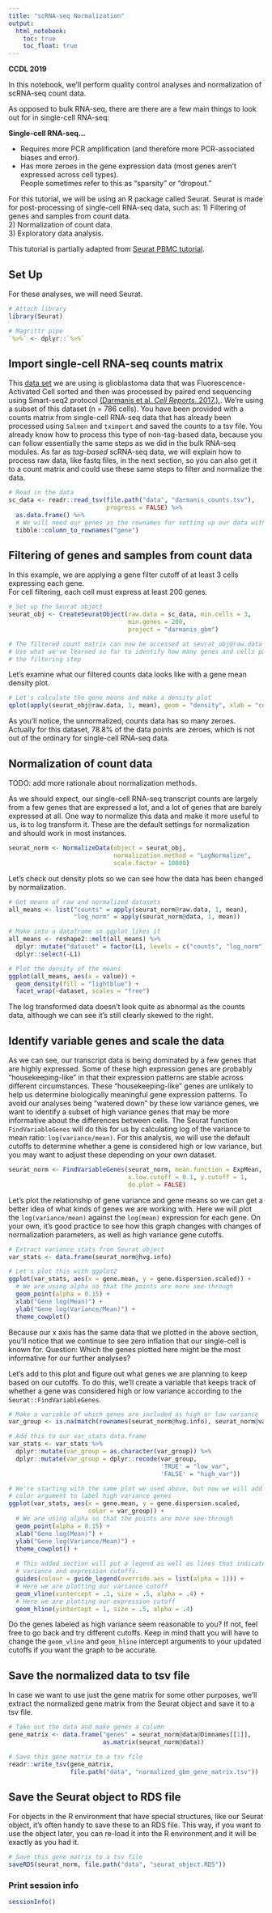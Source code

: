 ```yaml
---
title: "scRNA-seq Normalization"
output:   
  html_notebook: 
    toc: true
    toc_float: true
---
```


**CCDL 2019**

In this notebook, we'll perform quality control analyses and normalization of 
scRNA-seq count data. 

As opposed to bulk RNA-seq, there are there are a few main things to look out for
in single-cell RNA-seq:

**Single-cell RNA-seq...**

- Requires more PCR amplification (and therefore more PCR-associated biases and
error).  
- Has more zeroes in the gene expression data (most genes aren't expressed 
across cell types).  
People sometimes refer to this as "sparsity" or "dropout."  
  
For this tutorial, we will be using an R package called Seurat. 
Seurat is made for post-processing of single-cell RNA-seq data, such as: 
  1) Filtering of genes and samples from count data.  
  2) Normalization of count data.  
  3) Exploratory data analysis.  

This tutorial is partially adapted from 
[Seurat PBMC tutorial](https://satijalab.org/seurat/pbmc3k_tutorial.html).
  
## Set Up 

For these analyses, we will need Seurat. 

```r
# Attach library
library(Seurat)

# Magrittr pipe
`%>%` <- dplyr::`%>%`
```

## Import single-cell RNA-seq counts matrix

This [data set](https://www.ncbi.nlm.nih.gov/geo/query/acc.cgi?acc=GSE84465) 
we are using is glioblastoma data that was Fluorescence-Activated Cell sorted 
and then was processed by paired end sequencing using Smart-seq2 protocol 
[(Darmanis et al. *Cell Reports*. 2017.).](https://www.ncbi.nlm.nih.gov/pubmed/29091775).
We're using a subset of this dataset (n = 786 cells).
You have been provided with a counts matrix from single-cell RNA-seq data that 
has already been processed using `Salmon` and `tximport` and saved the counts to 
a tsv file. 
You already know how to process this type of non-tag-based data, because you 
can follow essentially the same steps as we did in the bulk RNA-seq modules.
As far as *tag-based* scRNA-seq data, we will explain how to process raw data, 
like fastq files, in the next section, so you can also get it to a count matrix
and could use these same steps to filter and normalize the data.
  
```r
# Read in the data
sc_data <- readr::read_tsv(file.path("data", "darmanis_counts.tsv"), 
                           progress = FALSE) %>%
  as.data.frame() %>%
  # We will need our genes as the rownames for setting up our data with Seurat
  tibble::column_to_rownames("gene") 
```

## Filtering of genes and samples from count data

In this example, we are applying a gene filter cutoff of at least 3 cells 
expressing each gene.  
For cell filtering, each cell must express at least 200 genes.

```r
# Set up the Seurat object 
seurat_obj <- CreateSeuratObject(raw.data = sc_data, min.cells = 3,
                                 min.genes = 200, 
                                 project = "darmanis_gbm")
```

```r
# The filtered count matrix can now be accessed at seurat_obj@raw.data
# Use what we've learned so far to identify how many genes and cells passed
# the filtering step
```

Let's examine what our filtered counts data looks like with a gene mean density
plot.

```r
# Let's calculate the gene means and make a density plot
qplot(apply(seurat_obj@raw.data, 1, mean), geom = "density", xlab = "counts")
```

As you'll notice, the unnormalized, counts data has so many zeroes. 
Actually for this dataset, 78.8% of the data points are zeroes, which is not 
out of the ordinary for single-cell RNA-seq data. 

## Normalization of count data 

TODO: add more rationale about normalization methods. 

As we should expect, our single-cell RNA-seq transcript counts are largely from 
a few genes that are expressed a lot, and a lot of genes that are barely 
expressed at all.
One way to normalize this data and make it more useful to us, is to log
transform it.
These are the default settings for normalization and should work in most 
instances. 

```r
seurat_norm <- NormalizeData(object = seurat_obj, 
                             normalization.method = "LogNormalize",
                             scale.factor = 10000)
```

Let's check out density plots so we can see how the data has been changed by 
normalization. 
  
```r
# Get means of raw and normalized datasets
all_means <- list("counts" = apply(seurat_norm@raw.data, 1, mean), 
                  "log_norm" = apply(seurat_norm@data, 1, mean))

# Make into a dataframe so ggplot likes it
all_means <- reshape2::melt(all_means) %>%
  dplyr::mutate("dataset" = factor(L1, levels = c("counts", "log_norm"))) %>% 
  dplyr::select(-L1)

# Plot the density of the means 
ggplot(all_means, aes(x = value)) +
  geom_density(fill = "lightblue") +
  facet_wrap(~dataset, scales = "free")
```

The log transformed data doesn't look quite as abnormal as the counts data, 
although we can see it's still clearly skewed to the right. 

## Identify variable genes and scale the data

As we can see, our transcript data is being dominated by a few genes that 
are highly expressed. 
Some of these high expression genes are probably "housekeeping-like" in that 
their expression patterns are stable across different circumstances. 
These "housekeeping-like" genes are unlikely to help us determine biologically 
meaningful gene expression patterns. 
To avoid our analyses being "watered down" by these low variance genes, we want to
identify a subset of high variance genes that may be more informative about the 
differences between cells. 
The Seurat function `FindVariableGenes` will do this for us by calculating 
log of the variance to mean ratio: `log(variance/mean)`.
For this analysis, we will use the default cutoffs to determine whether a gene 
is considered high or low variance, but you may want to adjust these depending
on your own dataset. 

```r
seurat_norm <- FindVariableGenes(seurat_norm, mean.function = ExpMean,
                                 x.low.cutoff = 0.1, y.cutoff = 1, 
                                 do.plot = FALSE)
```

Let's plot the relationship of gene variance and gene means so we can get a 
better idea of what kinds of genes we are working with.
Here we will plot the `log(variance/mean)` against the `log(mean)` expression 
for each gene.
On your own, it's good practice to see how this graph changes 
with changes of normalization parameters, as well as high variance gene cutoffs.

```r
# Extract variance stats from Seurat object
var_stats <- data.frame(seurat_norm@hvg.info)

# Let's plot this with ggplot2
ggplot(var_stats, aes(x = gene.mean, y = gene.dispersion.scaled)) +
  # We are using alpha so that the points are more see-through
  geom_point(alpha = 0.15) +
  xlab("Gene log(Mean)") +
  ylab("Gene log(Variance/Mean)") + 
  theme_cowplot() 
```

Because our x axis has the same data that we plotted in the above section, 
you'll notice that we continue to see zero inflation that our single-cell is
known for.
Question: Which the genes plotted here might be the most informative for our further 
analyses?

Let's add to this plot and figure out what genes we are planning to keep based
on our cutoffs. 
To do this, we'll create a variable that keeps track of whether a gene was 
considered high or low variance according to the `Seurat::FindVariableGenes`.

```r
# Make a variable of which genes are included as high or low variance
var_group <- is.na(match(rownames(seurat_norm@hvg.info), seurat_norm@var.genes))

# Add this to our var_stats data.frame
var_stats <- var_stats %>%
  dplyr::mutate(var_group = as.character(var_group)) %>%
  dplyr::mutate(var_group = dplyr::recode(var_group,
                                          'TRUE' = "low_var", 
                                          'FALSE' = "high_var"))

# We're starting with the same plot we used above, but now we will add a 
# color argument to label high variance genes
ggplot(var_stats, aes(x = gene.mean, y = gene.dispersion.scaled, 
                      color = var_group)) +
  # We are using alpha so that the points are more see-through
  geom_point(alpha = 0.15) +
  xlab("Gene log(Mean)") +
  ylab("Gene log(Variance/Mean)") + 
  theme_cowplot() +
  
  # This added section will put a legend as well as lines that indicate our 
  # variance and expression cutoffs. 
  guides(colour = guide_legend(override.aes = list(alpha = 1))) + 
  # Here we are plotting our variance cutoff
  geom_vline(xintercept = .1, size = .5, alpha = .4) +
  # Here we are plotting our expression cutoff
  geom_hline(yintercept = 1, size = .5, alpha = .4) 
```

Do the genes labeled as high variance seem reasonable to you? 
If not, feel free to go back and try different cutoffs. 
Keep in mind thatt you will have to change the `geom_vline` and `geom_hline`
intercept arguments to your updated cutoffs if you want the graph to be accurate.

## Save the normalized data to tsv file

In case we want to use just the gene matrix for some other purposes, we'll 
extract the normalized gene matrix from the Seurat object and save it to a tsv 
file. 
  
```r
# Take out the data and make genes a column
gene_matrix <- data.frame("genes" = seurat_norm@data@Dimnames[[1]],
                          as.matrix(seurat_norm@data))

# Save this gene matrix to a tsv file
readr::write_tsv(gene_matrix, 
                 file.path("data", "normalized_gbm_gene_matrix.tsv"))
```

## Save the Seurat object to RDS file

For objects in the R environment that have special structures, like our Seurat
object, it's often handy to save these to an RDS file. 
This way, if you want to use the object later, you can re-load it into the R
environment and it will be exactly as you had it. 
  
```r
# Save this gene matrix to a tsv file
saveRDS(seurat_norm, file.path("data", "seurat_object.RDS"))
```

### Print session info

```r
sessionInfo()
```
